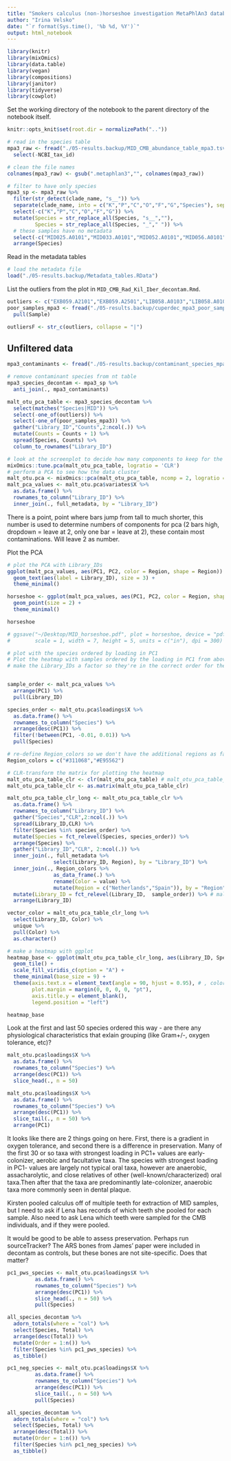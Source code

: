 ```yaml
---
title: "Smokers calculus (non-)horseshoe investigation MetaPhlAn3 database"
author: "Irina Velsko"
date: "`r format(Sys.time(), '%b %d, %Y')`"
output: html_notebook
---
```


```r
library(knitr)
library(mixOmics)
library(data.table)
library(vegan)
library(compositions)
library(janitor)
library(tidyverse)
library(cowplot)
```

Set the working directory of the notebook to the parent directory of the 
notebook itself.  

```r
knitr::opts_knit$set(root.dir = normalizePath(".."))
```

```r
# read in the species table
mpa3_raw <- fread("./05-results.backup/MID_CMB_abundance_table_mpa3.tsv") %>%
  select(-NCBI_tax_id)

# clean the file names
colnames(mpa3_raw) <- gsub(".metaphlan3","", colnames(mpa3_raw))

# filter to have only species
mpa3_sp <- mpa3_raw %>% 
  filter(str_detect(clade_name, "s__")) %>%
  separate(clade_name, into = c("K","P","C","O","F","G","Species"), sep = "\\|") %>%
  select(-c("K","P","C","O","F","G")) %>%
  mutate(Species = str_replace_all(Species, "s__",""),
         Species = str_replace_all(Species, "_"," ")) %>%
  # these samples have no metadata
  select(-c("MID025.A0101","MID033.A0101","MID052.A0101","MID056.A0101","MID065.A0101","MID068.A0101","MID076.A0101","MID078.A0101")) %>%
  arrange(Species)

```

Read in the metadata tables
```r
# load the metadata file
load("./05-results.backup/Metadata_tables.RData")

```

List the outliers from the plot in `MID_CMB_Rad_Kil_Iber_decontam.Rmd`. 
```r
outliers <- c("EXB059.A2101","EXB059.A2501","LIB058.A0103","LIB058.A0106") 
poor_samples_mpa3 <- fread("./05-results.backup/cuperdec_mpa3_poor_samples.tsv") %>%
  pull(Sample)

outliersF <- str_c(outliers, collapse = "|")

```

## Unfiltered data
```r
mpa3_contaminants <- fread("./05-results.backup/contaminant_species_mpa3.tsv", sep = "\t")

# remove contaminant species from nt table
mpa3_species_decontam <- mpa3_sp %>%
  anti_join(., mpa3_contaminants)

malt_otu_pca_table <- mpa3_species_decontam %>%
  select(matches("Species|MID")) %>%
  select(-one_of(outliers)) %>%
  select(-one_of(poor_samples_mpa3)) %>%
  gather("Library_ID","Counts",2:ncol(.)) %>%
  mutate(Counts = Counts + 1) %>%
  spread(Species, Counts) %>%
  column_to_rownames("Library_ID")

# look at the screenplot to decide how many components to keep for the PCA -> will keep all but 2
mixOmics::tune.pca(malt_otu_pca_table, logratio = 'CLR')
# perform a PCA to see how the data cluster
malt_otu.pca <- mixOmics::pca(malt_otu_pca_table, ncomp = 2, logratio = 'CLR')
malt_pca_values <- malt_otu.pca$variates$X %>%
  as.data.frame() %>%
  rownames_to_column("Library_ID") %>%
  inner_join(., full_metadata, by = "Library_ID")

```
There is a point, point where bars jump from tall to much shorter, this number is used to determine numbers of components for pca (2 bars high, dropdown = leave at 2, only one bar = leave at 2), these contain most contaminations. Will leave 2 as number.

Plot the PCA
```r
# plot the PCA with Library_IDs
ggplot(malt_pca_values, aes(PC1, PC2, color = Region, shape = Region)) +
  geom_text(aes(label = Library_ID), size = 3) +
  theme_minimal()

horseshoe <- ggplot(malt_pca_values, aes(PC1, PC2, color = Region, shape = Region)) +
  geom_point(size = 2) +
  theme_minimal()

horseshoe

# ggsave("~/Desktop/MID_horseshoe.pdf", plot = horseshoe, device = "pdf",
#        scale = 1, width = 7, height = 5, units = c("in"), dpi = 300)

```



```r

# plot with the species ordered by loading in PC1
# Plot the heatmap with samples ordered by the loading in PC1 from above
# make the Library_IDs a factor so they're in the correct order for the heatmap using the vector from the step above


sample_order <- malt_pca_values %>%
  arrange(PC1) %>%
  pull(Library_ID)

species_order <- malt_otu.pca$loadings$X %>%
  as.data.frame() %>%
  rownames_to_column("Species") %>%
  arrange(desc(PC1)) %>%
  filter(!between(PC1, -0.01, 0.01)) %>%
  pull(Species)

# re-define Region_colors so we don't have the additional regions as factors to deal with later
Region_colors = c("#311068","#E95562")

# CLR-transform the matrix for plotting the heatmap
malt_otu_pca_table_clr <- clr(malt_otu_pca_table) # malt_otu_pca_table_filt
malt_otu_pca_table_clr <- as.matrix(malt_otu_pca_table_clr)

malt_otu_pca_table_clr_long <- malt_otu_pca_table_clr %>%
  as.data.frame() %>%
  rownames_to_column("Library_ID") %>%
  gather("Species","CLR",2:ncol(.)) %>%
  spread(Library_ID,CLR) %>%
  filter(Species %in% species_order) %>%
  mutate(Species = fct_relevel(Species, species_order)) %>%
  arrange(Species) %>%
  gather("Library_ID","CLR", 2:ncol(.)) %>%
  inner_join(., full_metadata %>%
               select(Library_ID, Region), by = "Library_ID") %>%
  inner_join(., Region_colors %>%
               as_data_frame(.) %>%
               rename(Color = value) %>%
               mutate(Region = c("Netherlands","Spain")), by = "Region") %>%
  mutate(Library_ID = fct_relevel(Library_ID,  sample_order)) %>% # malt_otu_pca_table_clr_smp_order for cluster order
  arrange(Library_ID)

vector_color = malt_otu_pca_table_clr_long %>%
  select(Library_ID, Color) %>%
  unique %>%
  pull(Color) %>%
  as.character()

# make a heatmap with ggplot
heatmap_base <- ggplot(malt_otu_pca_table_clr_long, aes(Library_ID, Species, fill = CLR)) +
  geom_tile() +
  scale_fill_viridis_c(option = "A") +
  theme_minimal(base_size = 9) +
  theme(axis.text.x = element_text(angle = 90, hjust = 0.95), # , color = vector_color
        plot.margin = margin(0, 0, 0, 0, "pt"),
        axis.title.y = element_blank(),
        legend.position = "left")

heatmap_base

```

Look at the first and last 50 species ordered this way - are there any
physiological characteristics that exlain grouping (like Gram+/-, oxygen
tolerance, etc)?
```r
malt_otu.pca$loadings$X %>%
  as.data.frame() %>%
  rownames_to_column("Species") %>%
  arrange(desc(PC1)) %>%
  slice_head(., n = 50)

malt_otu.pca$loadings$X %>%
  as.data.frame() %>%
  rownames_to_column("Species") %>%
  arrange(desc(PC1)) %>%
  slice_tail(., n = 50) %>%
  arrange(PC1)

```
It looks like there are 2 things going on here. First, there is a gradient in
oxygen tolerance, and second there is a difference in preservation. Many of the
first 30 or so taxa with strongest loading in PC1+ values are early-colonizer,
aerobic and facultative taxa. The species with strongest loading in PC1- values
are largely not typical oral taxa, however are anaerobic, assacharolytic, and
close relatives of other (well-known/characterized) oral taxa.Then after that
the taxa are predominantly late-colonizer, anaerobic taxa more commonly seen in
dental plaque.

Kirsten pooled calculus off of multiple teeth for extraction of MID samples, but
I need to ask if Lena has records of which teeth she pooled for each sample.
Also need to ask Lena which teeth were sampled for the CMB individuals, and if
they were pooled.

It would be good to be able to assess preservation. Perhaps run sourceTracker?
The ARS bones from James' paper were included in decontam as controls, but these
bones are not site-specific. Does that matter?

```r
pc1_pws_species <- malt_otu.pca$loadings$X %>%
         as.data.frame() %>%
         rownames_to_column("Species") %>%
         arrange(desc(PC1)) %>%
         slice_head(., n = 50) %>%
         pull(Species)

all_species_decontam %>%
  adorn_totals(where = "col") %>%
  select(Species, Total) %>%
  arrange(desc(Total)) %>%
  mutate(Order = 1:n()) %>%
  filter(Species %in% pc1_pws_species) %>%
  as_tibble()

pc1_neg_species <- malt_otu.pca$loadings$X %>%
         as.data.frame() %>%
         rownames_to_column("Species") %>%
         arrange(desc(PC1)) %>%
         slice_tail(., n = 50) %>%
         pull(Species)

all_species_decontam %>%
  adorn_totals(where = "col") %>%
  select(Species, Total) %>%
  arrange(desc(Total)) %>%
  mutate(Order = 1:n()) %>%
  filter(Species %in% pc1_neg_species) %>%
  as_tibble()

```









































